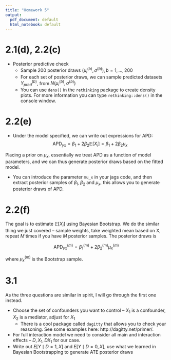 ```yaml
---
title: "Homework 5"
output:
  pdf_document: default
  html_notebook: default
---
```


# 2.1(d), 2.2(c)

- Posterior predictive check
  - Sample 200 posterior draws $(\mu_i^{(b)}, \sigma^{(b)}), b = 1,...,200$
  - For each set of posterior draws, we can sample predicted datasets $Y_{pred}^{(b)}$, from $N(\mu_i^{(b)}, \sigma^{(b)})$
  - You can use `dens()` in the `rethinking` package to create density plots. For more information you can type `rethinking::dens()` in the console window. 
  
# 2.2(e)

- Under the model specified, we can write out expressions for APD:
$$
\mathrm{APD}_{y x}=\beta_{1}+2 \beta_{2} \mathbb{E}\left[X_{i}\right] = \beta_{1}+2 \beta_{2}\mu_x
$$

Placing a prior on $\mu_x$, essentially we treat APD as a function of model parameters, and we can thus generate posterior draws based on the fitted model.

- You can introduce the parameter `mu_x` in your jags code, and then extract posterior samples of $\beta_1, \beta_2$ and $\mu_x$, this allows you to generate posterior draws of APD. 

# 2.2(f)

The goal is to estimate $\mathbb{E}\left[X_{i}\right]$ using Bayesian Bootstrap. We do the similar thing we just covered -- sample weights, take weighted mean based on X, repeat $M$ times if you have $M$ posterior samples. The posterior draws is 

$$
\mathrm{APD}_{y x}^{(m)}=\beta_{1}^{(m)}+2 \beta_{2}^{(m)}\mu_x^{(m)}
$$

where $\mu_x^{(m)}$ is the Bootstrap sample. 


# 3.1 

As the three questions are similar in spirit, I will go through the first one instead. 

- Choose the set of confounders you want to control -- $X_1$ is a confounder, $X_2$ is a mediator, adjust for $X_1$
  - There is a cool package called `dagitty` that allows you to check your reasoning. See some examples here: http://dagitty.net/primer/. 
- For full interaction model we need to consider all main and interaction effects -- $D, X_1, DX_1$ for our case.
- Write out $E[Y \mid D =1, X]$ and $E[Y \mid D =0, X]$, use what we learned in Bayesian Bootstrapping to generate ATE posterior draws
